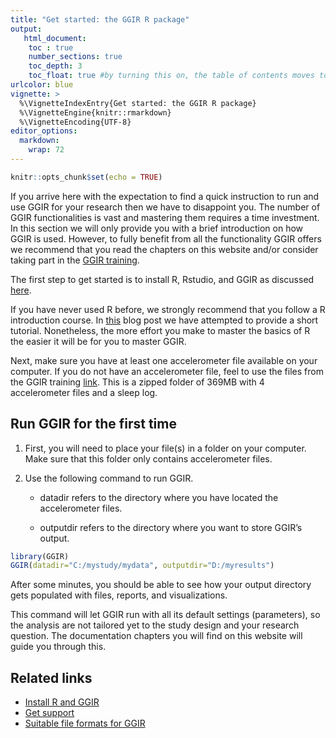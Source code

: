 ```yaml
---
title: "Get started: the GGIR R package"
output:
   html_document:
    toc : true
    number_sections: true
    toc_depth: 3
    toc_float: true #by turning this on, the table of contents moves to the left of the page.
urlcolor: blue
vignette: >
  %\VignetteIndexEntry{Get started: the GGIR R package}
  %\VignetteEngine{knitr::rmarkdown}
  %\VignetteEncoding{UTF-8}
editor_options:
  markdown:
    wrap: 72
---
```


```r
knitr::opts_chunk$set(echo = TRUE)
```

If you arrive here with the expectation to find a quick instruction to run and use GGIR for your research then we have to disappoint you. The number of GGIR functionalities is vast and mastering them requires a time investment. In this section we will only provide you with a brief introduction on how GGIR is used. However, to fully benefit from all the functionality GGIR offers we recommend that you read the chapters on this website and/or consider taking part in the [GGIR training](https://www.accelting.com/ggir-training/). 

The first step to get started is to install R, Rstudio, and GGIR as discussed [here](https://wadpac.github.io/GGIR/articles/chapter0_Installation.html).

If you have never used R before, we strongly recommend that you follow a R introduction course. In [this](https://www.accelting.com/updates/short-r-tutorial/) blog post we have attempted to provide a short tutorial. Nonetheless, the more effort you make to master the basics of R the easier it will be for you to master GGIR.

Next, make sure you have at least one accelerometer file available on your computer. If you do not have an accelerometer file, feel to use the files from the GGIR training [link](https://www.accelting.com/wp-content/uploads/2024/07/GGIRtrainingdata_v1.zip). This is a zipped folder of 369MB with 4 accelerometer files and a sleep log.

## Run GGIR for the first time

1.  First, you will need to place your file(s) in a folder on your
    computer. Make sure that this folder only contains accelerometer
    files.

2.  Use the following command to run GGIR.

    -   datadir refers to the directory where you have located the
        accelerometer files.

    -   outputdir refers to the directory where you want to store
        GGIR’s output.

``` r
library(GGIR) 
GGIR(datadir="C:/mystudy/mydata", outputdir="D:/myresults")
```
After some minutes, you should be able to see how your output directory
gets populated with files, reports, and visualizations.

This command will let GGIR run with all its default settings (parameters), so the analysis are not tailored yet to the study design and your research question. The documentation chapters you will find on this website will guide you through this.

## Related links

-   [Install R and GGIR](https://wadpac.github.io/GGIR/articles/chapter0_Installation.html)
-   [Get support](https://wadpac.github.io/GGIR/articles/chapter0_Support.html)
-   [Suitable file formats for GGIR](https://wadpac.github.io/GGIR/articles/chapter2_Pipeline.html#input-files)
